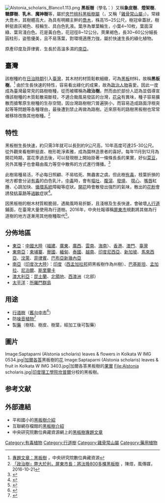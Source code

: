 {{Speciesbox
| name = 黑板樹
| image = Alstonia.scholaris.jpg
| status = LC
| image_caption = ''Alstonia scholaris''
| genus = Alstonia
| species = scholaris
| authority = [[林奈|L.]] R. Br.
|range_map=Alstoniascholaris1.png 
|range_map_caption=來自 [[全球生物多樣性資訊機構|全球生物多樣性資訊機構]]的數據<ref name=gbif>GBIF.org (07 June 2018) GBIF Occurrence Download https://doi.org/10.15468/dl.eokqvq    Alstonia scholaris (L.) R.Br.</ref>
}}
[[File:Alstonia_scholaris_Blanco1.113.png|thumb]]
'''黑板樹'''（學名：{{lang|la|''Alstonia scholaris''}}）又稱'''象皮樹'''、'''燈架樹'''、'''糖膠樹'''、'''乳木'''、'''魔神樹'''等，屬於[[夾竹桃科|夾竹桃科]][[黑板樹屬|黑板樹屬]]（{{lang|la|''Alstonia''}}，又稱「[[雞骨常山屬|雞骨常山屬]]」）。常綠大喬木，其樹體高大，為具有明顯主幹的[[喬木|喬木]]，株高15~25公尺，樹冠傘蓋狀，樹幹挺直灰褐色、枝輪生、具白色乳液。葉序為單葉輪生，小葉4~10枚，葉面深綠、葉背淺白色。花是黃白色，花冠徑8~12公分。莢果褐色，長30~60公分細長圓柱形，姿態優美，且不易落葉，對環境適應力強，屬於快速生長的綠化植物。

原產印度及菲律賓、生長於高溫多濕的[[南亞|南亞]]。

==臺灣==
該樹種約在[[台灣日治時期|日治時期]]引入[[臺灣|臺灣]]，其木材的材質鬆軟細緻，可為[[黑板|黑板]]材料，故稱'''黑板樹'''。<ref>[http://digiarch.sinica.edu.tw/content/subject/resource_content.jsp?id=681 專題文章：黑板樹] {{Wayback|url=http://digiarch.sinica.edu.tw/content/subject/resource_content.jsp?id=681 |date=20151208233738 }}，中央研究院數位典藏資源</ref>
由於生長快速的特性，容易看出綠化的成果，故為[[政治人物|政治人物]]喜愛。因此一度成為臺灣最常見的路樹樹種，從而被暱稱為'''政治樹'''。然而由於部份人認為並倡導宣傳該樹種的木質鬆散易斷枝，不適合颱風易發區的台灣，[[花朵|花朵]]有異味，種子容易擴散而搶奪原生樹種的生存空間，因台灣路樹樹穴普遍狹小，而容易造成路面浮根突起等等問題等各種理由，最後遭到禁止再做為路樹。近來原有的路樹黑板樹也常常被移除改換其他樹種。<ref>[http://www.storm.mg/article/180296 「政治樹」弊大於利，屏東市長：將汰換800多棵黑板樹] {{Wayback|url=http://www.storm.mg/article/180296 |date=20180311143040 }}，陳煜，風傳媒，2016-10-21</ref>

==特性==
黑板樹生長快速，約只需3年就可以長到約9公尺高，10年高度可達25-30公尺。從外觀來看樹幹挺直、樹形乾淨素雅，成為園林造景者的喜好。每年11月到12月為開花時期，當花季過去後，可以發現樹上開始掛著一條條長長的果實，好似[[菜豆|菜豆]]，另外其種子也會藉由風力等空中散佈的方式進行傳播。<ref>{{Cite web |url=http://digiarch.sinica.edu.tw/content.jsp?option_id=2442&index_info_id=681 |title=中研院數位資源網 |accessdate=2008-12-09 |archive-date=2008-12-28 |archive-url=https://web.archive.org/web/20081228083335/http://digiarch.sinica.edu.tw/content.jsp?option_id=2442&index_info_id=681 |dead-url=no }}</ref>

此樹易種易活，不必每日照顧、不易枯死、無蟲害之虞。但此樹[[毒性|有毒]]，枝葉折損的地方都會分泌[[毒|有毒]]的白色乳汁。[[中毒|中毒]]時，會有[[嘔吐|嘔吐]]、[[腹瀉|腹瀉]]、[[發燒|發燒]]、  [[噁心|噁心]]、[[嘴唇|嘴唇]]紅腫、心跳加快、[[循環系統|循環系統]]障礙等症狀。[[開花|開花]]時會散發出強烈的氣味，散出的[[花粉|花粉]]會誘發[[枯草熱|枯草熱]]等[[過敏|過敏]]症狀<ref>{{cite news|url=http://udn.com/news/story/7266/1349216|title=另一種空汙！黑板樹開花 民眾狂過敏|publisher=聯合晚報|date=2015-12-01|accessdate=2015-12-01|archive-date=2015-12-04|archive-url=https://web.archive.org/web/20151204050148/http://udn.com/news/story/7266/1349216|dead-url=no}}</ref>。

因黑板樹的樹木材質較脆弱，遇颱風時易折斷，且淺根及生長快速，會破壞[[人行道|人行道]]鋪面，在臺灣大量使用為行道樹。2016年，中央社報導稱[[屏東市|屏東市]]規劃將其做為行道樹的地方逐漸用其他樹種取代<ref>{{Cite web |url=http://www.cna.com.tw/news/aloc/201610210070-1.aspx |title=開花飄臭味 屏東市800黑板樹將汰換 |accessdate=2016-10-21 |archive-date=2016-10-21 |archive-url=https://web.archive.org/web/20161021134339/http://www.cna.com.tw/news/aloc/201610210070-1.aspx |dead-url=no }}</ref>。

==分佈地區==
*[[東亞|東亞]]：[[中國大陸|中國大陸]]（[[福建|福建]]、[[廣東|廣東]]、[[廣西|廣西]]、[[雲南|雲南]]、[[海南|海南]]）、[[香港|香港]]、[[澳門|澳門]]、[[臺灣|臺灣]]
*[[東南亞|東南亞]]：[[柬埔寨|柬埔寨]]、[[寮國|寮國]]、[[緬甸|緬甸]]、[[泰國|泰國]]、[[越南|越南]]、[[印度尼西亞|印度尼西亞]]、[[新加坡|新加坡]]、[[馬來西亞|馬來西亞]]、[[汶萊|汶萊]]、[[菲律賓|菲律賓]]、[[巴布亞新幾內亞|巴布亞新幾內亞]]
*[[南亞|南亞]]（[[印度次大陸|印度次大陸]]）：[[印度|印度]]（[[西孟加拉邦|西孟加拉邦]]把黑板樹作為州樹）、[[巴基斯坦|巴基斯坦]]、[[孟加拉|孟加拉]]、[[尼泊爾|尼泊爾]]、[[斯里蘭卡|斯里蘭卡]]
*[[澳大利亞|澳大利亞]]：[[昆士蘭|昆士蘭]]、[[北領地|北領地]]、[[西澳洲|西澳洲]]（北部）
*[[太平洋|太平洋]]：[[所羅門群島|所羅門群島]]

==用途==
* [[行道樹|行道樹]]（[[臺中市_(省轄市)|舊台中市]]<ref>{{Cite web |url=http://www.tccg.gov.tw/sys/SM_theme?page=3fd6ba5d |title=1988年被台中市民票選市樹 |accessdate=2007-12-24 |archive-date=2008-04-11 |archive-url=https://web.archive.org/web/20080411072029/http://www.tccg.gov.tw/sys/SM_theme?page=3fd6ba5d |dead-url=no }}</ref>）
* 防[[噪音|噪音]][[植物|植物]]<ref>{{Cite web |url=http://w3.zjps.tp.edu.tw/~adma1/plant/web/index7.htm |title=自然教學步道 |access-date=2007-12-24 |archive-url=https://web.archive.org/web/20071208041628/http://w3.zjps.tp.edu.tw/~adma1/plant/web/index7.htm |archive-date=2007-12-08 |dead-url=yes }}</ref>
* 製[[藥|藥]]（樹枝、樹皮、樹葉，經加工後可製藥）

==圖片==
<gallery>
Image:Saptaparni (Alstonia scholaris) leaves & flowers in Kolkata W IMG 0534.jpg|[[加爾各答|加爾各答]]黑板樹的[[花|花]]
Image:Saptaparni (Alstonia scholaris) leaves & fruit in Kolkata W IMG 3403.jpg|加爾各答黑板樹的[[果實|果實]]
File:Alstonia scholaris.jpg|[[印度理工學院|印度理工學院]][[坎普爾|坎普爾]]分校的黑板樹。
</gallery>

==参考文献==
{{Reflist}}

==外部連結==
* 平和國小的[http://www.phps.ylc.edu.tw/plant/plant13.htm 黑板樹介紹]{{Wayback|url=http://www.phps.ylc.edu.tw/plant/plant13.htm |date=20080101130249 }}
* 互聯網存檔館的[https://web.archive.org/web/20080515071020/http://www.hljh.tcc.edu.tw/teach/%E6%A0%A1%E5%9C%92%E6%A4%8D%E7%89%A9/%E9%BB%91%E6%9D%BF%E6%A8%B9/%E9%BB%91%E6%9D%BF%E6%A8%B9.htm 黑板樹介紹]
* 中央研究院數位典藏資源網上的[http://digiarch.sinica.edu.tw/content.jsp?option_id=2442&index_info_id=681 黑板樹專題文章]{{Wayback|url=http://digiarch.sinica.edu.tw/content.jsp?option_id=2442&index_info_id=681 |date=20081228083335 }}
{{Taxonbar|from=Q135307}}

[[Category:有毒植物|Category:有毒植物]]
[[Category:行道樹|Category:行道樹]]
[[Category:雞骨常山屬|Category:雞骨常山屬]]
[[Category:藥用植物|Category:藥用植物]]